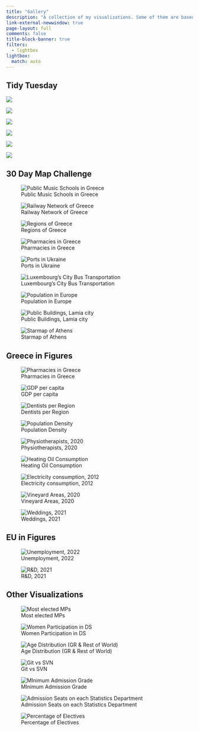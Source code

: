 ```yaml
---
title: "Gallery"
description: "A collection of my visualizations. Some of them are based on popular challenges such as [#TidyTuesday](https://github.com/rfordatascience/tidytuesday) and [#30DayMapChallenge](https://github.com/tjukanovt/30DayMapChallenge). The collection is not restricted to those, as I find from time to time interesting datasets to work with."
link-external-newwindow: true
page-layout: full
comments: false
title-block-banner: true
filters:
  - lightbox
lightbox:
  match: auto
---
```


## Tidy Tuesday

::: grid
::: {.g-col-12 .g-col-md-4}
![](https://github.com/stesiam/tidytuesday/blob/main/2023/w6/w6-2023-tt.png?raw=true){group="tt"}
:::

::: {.g-col-12 .g-col-md-4}
![](https://github.com/stesiam/tidytuesday/blob/main/2023/w10/w10-2023-tt.png?raw=true){group="tt"}
:::

::: {.g-col-12 .g-col-md-4}
![](https://github.com/stesiam/tidytuesday/blob/main/2023/w15/w15-2023-tt.png?raw=true){group="tt"}
:::

::: {.g-col-12 .g-col-md-6}
![](https://github.com/stesiam/tidytuesday/blob/main/2023/w17/w17-2023-tt.png?raw=true){group="tt"}
:::

::: {.g-col-12 .g-col-md-6}
![](https://github.com/stesiam/tidytuesday/blob/main/2023/w24/w24-2023-tt.png?raw=true){group="tt"}
:::

::: {.g-col-12 .g-col-md-6}
![](https://github.com/stesiam/tidytuesday/blob/main/2023/w29/w29-2023-tt.png?raw=true){group="tt"}
:::

:::

## 30 Day Map Challenge

::: grid
::: {.g-col-12 .g-col-md-4}
![Public Music Schools in Greece](https://github.com/stesiam/30DayMapChallenge/blob/main/Day%201%20-%20Points/d1-2022-30dmc.png?raw=true){group="30dmc"}
:::

::: {.g-col-12 .g-col-md-4}
![Railway Network of Greece](https://github.com/stesiam/30DayMapChallenge/blob/main/Day%202%20-%20Lines/d2-2022-30dmc.png?raw=true){group="30dmc"}
:::

::: {.g-col-12 .g-col-md-4}
![Regions of Greece](https://github.com/stesiam/30DayMapChallenge/blob/main/Day%203%20-%20Polygons/d3-2022-30dmc.png?raw=true){group="30dmc"}
:::

::: {.g-col-12 .g-col-md-4}
![Pharmacies in Greece](https://github.com/stesiam/30DayMapChallenge/blob/main/Day%204%20-%20Green/d4-2022-30dmc.png?raw=true){group="30dmc"}
:::

::: {.g-col-12 .g-col-md-4}
![Ports in Ukraine](https://github.com/stesiam/30DayMapChallenge/blob/main/Day%205%20-%20Ukraine/d5-2022-30dmc.png?raw=true){group="30dmc"}
:::

::: {.g-col-12 .g-col-md-4}
![Luxembourg's City Bus Transportation](https://github.com/stesiam/30DayMapChallenge/blob/main/Day%206%20-%20Network/d6-2022-30dmc.png?raw=true){group="30dmc"}
:::

::: {.g-col-12 .g-col-md-4}
![Population in Europe](https://github.com/stesiam/30DayMapChallenge/blob/main/Day%207%20-%20Raster/d7-2022-30dmc.png?raw=true){group="30dmc"}
:::

::: {.g-col-12 .g-col-md-4}
![Public Buildings, Lamia city](https://github.com/stesiam/30DayMapChallenge/blob/main/Day%208%20-%20OSM/d8-2022-30dmc.png?raw=true){group="30dmc"}
:::

::: {.g-col-12 .g-col-md-4}
![Starmap of Athens](https://github.com/stesiam/30DayMapChallenge/blob/main/Day%209%20-%20Space/d9-2022-30dmc.png?raw=true){group="30dmc"}
:::


:::

## Greece in Figures

::: grid
::: {.g-col-12 .g-col-md-4}
![Pharmacies in Greece](https://github.com/stesiam/30DayMapChallenge/blob/main/Day%204%20-%20Green/d4-2022-30dmc.png?raw=true){group="greece"}
:::

::: {.g-col-12 .g-col-md-4}
![GDP per capita](https://github.com/stesiam/Greece-In-Figures/blob/main/GIF-1/GIF-1.png?raw=true){group="greece"}
:::

::: {.g-col-12 .g-col-md-4}
![Dentists per Region](https://github.com/stesiam/Greece-In-Figures/blob/main/GIF-2/GIF-2.png?raw=true){group="greece"}
:::

::: {.g-col-12 .g-col-md-4}
![Population Density](https://github.com/stesiam/Greece-In-Figures/blob/main/GIF-3/GIF-3.png?raw=true){group="greece"}
:::

::: {.g-col-12 .g-col-md-4}
![Physiotherapists, 2020](https://github.com/stesiam/Greece-In-Figures/blob/main/GIF-4/GIF-4.png?raw=true){group="greece"}
:::

::: {.g-col-12 .g-col-md-4}
![Heating Oil Consumption](https://github.com/stesiam/Greece-In-Figures/blob/main/GIF-5/GIF-5.png?raw=true){group="greece"}
:::

::: {.g-col-12 .g-col-md-4}
![Electricity consumption, 2012](https://github.com/stesiam/Greece-In-Figures/blob/main/GIF-6/GIF-6.png?raw=true){group="greece"}
:::

::: {.g-col-12 .g-col-md-4}
![Vineyard Areas, 2020](https://github.com/stesiam/Greece-In-Figures/blob/main/GIF-7/GIF-7.png?raw=true){group="greece"}
:::

::: {.g-col-12 .g-col-md-4}
![Weddings, 2021](https://github.com/stesiam/Greece-In-Figures/blob/main/GIF-8/GIF-8.png?raw=true){group="greece"}
:::
:::

## EU in Figures

::: grid
::: {.g-col-12 .g-col-md-4}
![Unemployment, 2022](https://github.com/stesiam/EU-In-Figures/blob/main/EIF-1/EIF-1.png?raw=true){group="eu"}
:::

::: {.g-col-12 .g-col-md-4}
![R&D, 2021](https://github.com/stesiam/EU-In-Figures/blob/main/EIF-2/EIF-2.png?raw=true){group="eu"}
:::
:::

## Other Visualizations

::: grid
::: {.g-col-12 .g-col-md-6}
![Most elected MPs](english/2022-10-10-EDA-Greek-Parliament/2022-10-10-EDA-Greek-Parliament_files/figure-html/fig-1.png){group="other"}
:::

::: {.g-col-12 .g-col-md-6}
![Women Participation in DS](https://blog.stesiam.com/english/2023-05-06-Kaggle-Greek-Community/2023-05-06-Kaggle-Greek-Community_files/figure-html/unnamed-chunk-4-1.png){group="other"}
:::

::: {.g-col-12 .g-col-md-6}
![Age Distribution (GR & Rest of World)](https://blog.stesiam.com/english/2023-05-06-Kaggle-Greek-Community/2023-05-06-Kaggle-Greek-Community_files/figure-html/unnamed-chunk-5-1.png){group="other"}
:::

::: {.g-col-12 .g-col-md-6}
![Git vs SVN](https://blog.stesiam.com/english/2022-11-04-Git-Commands/2022-11-04-Git-Commands_files/figure-html/unnamed-chunk-1-1.png){group="other"}
:::

::: {.g-col-12 .g-col-md-4}
![MInimum Admission Grade](https://blog.stesiam.com/greek/2023-06-20-Studies-in-Statistics-Greek/2023-06-20-Studies-in-Statistics-Greek_files/figure-html/vaseis_eisagogis_plot-1.png){group="other"}
:::

::: {.g-col-12 .g-col-md-4}
![Admission Seats on each Statistics Department](https://blog.stesiam.com/greek/2023-06-20-Studies-in-Statistics-Greek/2023-06-20-Studies-in-Statistics-Greek_files/figure-html/theseis_eisagogis_plot-1.png){group="other"}
:::

::: {.g-col-12 .g-col-md-4}
![Percentage of Electives](https://blog.stesiam.com/greek/2023-06-20-Studies-in-Statistics-Greek/2023-06-20-Studies-in-Statistics-Greek_files/figure-html/electives_plot-1.png){group="other"}
:::

:::